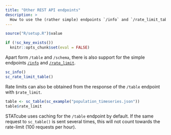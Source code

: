 ```yaml
---
title: "Other REST API endpoints"
description: >
  How to use the (rather simple) endpoints `/info` and `/rate_limit_table`
---
```


```r
source("R/setup.R")$value
```

```r
if (!sc_key_exists())
  knitr::opts_chunk$set(eval = FALSE)
```

Apart form `/table` and `/schema`, there is also support for the simple
endpoints [`/info`] and [`/rate_limit`].

```r
sc_info()
sc_rate_limit_table()
```

Rate limits can also be obtained from the response of the `/table` endpoint
with `$rate_limit`.

```r
table <- sc_table(sc_example("population_timeseries.json"))
table$rate_limit
```

STATcube uses caching for the `/table` endpoint by default. If the same
request to `sc_table()` is sent several times, this will not count
towards the rate-limit (100 requests per hour).

[`/info`]: https://docs.wingarc.com.au/superstar/9.12/open-data-api/open-data-api-reference/info-endpoint
[`/rate_limit`]: https://docs.wingarc.com.au/superstar/9.12/open-data-api/open-data-api-reference/rate-limit
